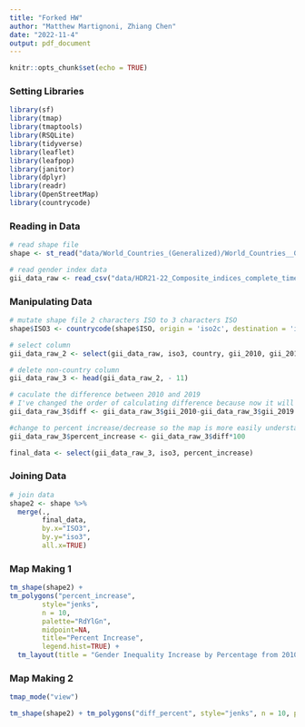 ```yaml
---
title: "Forked HW"
author: "Matthew Martignoni, Zhiang Chen"
date: "2022-11-4"
output: pdf_document
---
```


```r
knitr::opts_chunk$set(echo = TRUE)
```

### Setting Libraries

```r
library(sf)
library(tmap)
library(tmaptools)
library(RSQLite)
library(tidyverse)
library(leaflet)
library(leafpop)
library(janitor)
library(dplyr)
library(readr)
library(OpenStreetMap)
library(countrycode)
```

### Reading in Data

```r
# read shape file
shape <- st_read("data/World_Countries_(Generalized)/World_Countries__Generalized_.shp")

# read gender index data
gii_data_raw <- read_csv("data/HDR21-22_Composite_indices_complete_time_series.csv") 
```

### Manipulating Data
```r
# mutate shape file 2 characters ISO to 3 characters ISO
shape$ISO3 <- countrycode(shape$ISO, origin = 'iso2c', destination = 'iso3c')

# select column
gii_data_raw_2 <- select(gii_data_raw, iso3, country, gii_2010, gii_2019)

# delete non-country column
gii_data_raw_3 <- head(gii_data_raw_2, - 11) 

# caculate the difference between 2010 and 2019
# I've changed the order of calculating difference because now it will show the *decrease* in inequality, so now the increase of equality. If you look at the data, there was more inequality in 2010 and there is less today 
gii_data_raw_3$diff <- gii_data_raw_3$gii_2010-gii_data_raw_3$gii_2019

#change to percent increase/decrease so the map is more easily understandable
gii_data_raw_3$percent_increase <- gii_data_raw_3$diff*100

final_data <- select(gii_data_raw_3, iso3, percent_increase)
```

### Joining Data
```r
# join data
shape2 <- shape %>%
  merge(.,
        final_data,
        by.x="ISO3", 
        by.y="iso3",
        all.x=TRUE)
```

### Map Making 1
```r
tm_shape(shape2) + 
tm_polygons("percent_increase", 
        style="jenks",
        n = 10,
        palette="RdYlGn",
        midpoint=NA,
        title="Percent Increase",
        legend.hist=TRUE) +
  tm_layout(title = "Gender Inequality Increase by Percentage from 2010 to 2019", legend.outside = TRUE)
```

### Map Making 2

```r

tmap_mode("view")

tm_shape(shape2) + tm_polygons("diff_percent", style="jenks", n = 10, palette="RdYlGn", midpoint=NA, title="Percent Increase")+ tm_layout(title = "Gender Inequality Increase by Percentage from 2010 to 2019", legend.outside = TRUE)
```



